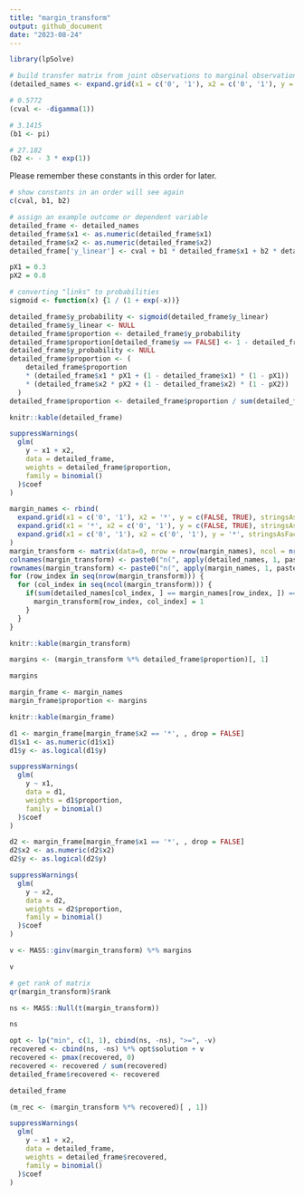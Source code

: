 ```yaml
---
title: "margin_transform"
output: github_document
date: "2023-08-24"
---
```


```r
library(lpSolve)
```

```r
# build transfer matrix from joint observations to marginal observations
(detailed_names <- expand.grid(x1 = c('0', '1'), x2 = c('0', '1'), y = c(FALSE, TRUE), stringsAsFactors = FALSE))
```


```r
# 0.5772
(cval <- -digamma(1))
```

```r
# 3.1415
(b1 <- pi)
```

```r
# 27.182
(b2 <- - 3 * exp(1))
```

Please remember these constants in this order for later.

```r
# show constants in an order will see again
c(cval, b1, b2)
```

```r
# assign an example outcome or dependent variable
detailed_frame <- detailed_names
detailed_frame$x1 <- as.numeric(detailed_frame$x1)
detailed_frame$x2 <- as.numeric(detailed_frame$x2)
detailed_frame['y_linear'] <- cval + b1 * detailed_frame$x1 + b2 * detailed_frame$x2
```

```r
pX1 = 0.3
pX2 = 0.8
```

```r
# converting "links" to probabilities
sigmoid <- function(x) {1 / (1 + exp(-x))}

detailed_frame$y_probability <- sigmoid(detailed_frame$y_linear)
detailed_frame$y_linear <- NULL
detailed_frame$proportion <- detailed_frame$y_probability
detailed_frame$proportion[detailed_frame$y == FALSE] <- 1 - detailed_frame$proportion[detailed_frame$y == FALSE]
detailed_frame$y_probability <- NULL
detailed_frame$proportion <- (
    detailed_frame$proportion 
    * (detailed_frame$x1 * pX1 + (1 - detailed_frame$x1) * (1 - pX1))
    * (detailed_frame$x2 * pX2 + (1 - detailed_frame$x2) * (1 - pX2))
  )
detailed_frame$proportion <- detailed_frame$proportion / sum(detailed_frame$proportion)
```


```r
knitr::kable(detailed_frame)
```


```r
suppressWarnings(
  glm(
    y ~ x1 + x2,
    data = detailed_frame,
    weights = detailed_frame$proportion,
    family = binomial()
  )$coef
)
```


```r
margin_names <- rbind(
  expand.grid(x1 = c('0', '1'), x2 = '*', y = c(FALSE, TRUE), stringsAsFactors = FALSE),
  expand.grid(x1 = '*', x2 = c('0', '1'), y = c(FALSE, TRUE), stringsAsFactors = FALSE),
  expand.grid(x1 = c('0', '1'), x2 = c('0', '1'), y = '*', stringsAsFactors = FALSE)
)
margin_transform <- matrix(data=0, nrow = nrow(margin_names), ncol = nrow(detailed_names))
colnames(margin_transform) <- paste0("n(", apply(detailed_names, 1, paste, collapse = ","), ")")
rownames(margin_transform) <- paste0("n(", apply(margin_names, 1, paste, collapse = ","), ")")
for (row_index in seq(nrow(margin_transform))) {
  for (col_index in seq(ncol(margin_transform))) {
    if(sum(detailed_names[col_index, ] == margin_names[row_index, ]) == 2) {
      margin_transform[row_index, col_index] = 1
    }
  }
}

knitr::kable(margin_transform)
```


```r
margins <- (margin_transform %*% detailed_frame$proportion)[, 1]

margins
```

```r
margin_frame <- margin_names
margin_frame$proportion <- margins

knitr::kable(margin_frame)
```


```r
d1 <- margin_frame[margin_frame$x2 == '*', , drop = FALSE]
d1$x1 <- as.numeric(d1$x1)
d1$y <- as.logical(d1$y)
```

```r
suppressWarnings(
  glm(
    y ~ x1,
    data = d1,
    weights = d1$proportion,
    family = binomial()
  )$coef
)
```

```r
d2 <- margin_frame[margin_frame$x1 == '*', , drop = FALSE]
d2$x2 <- as.numeric(d2$x2)
d2$y <- as.logical(d2$y)
```


```r
suppressWarnings(
  glm(
    y ~ x2,
    data = d2,
    weights = d2$proportion,
    family = binomial()
  )$coef
)
```


```r
v <- MASS::ginv(margin_transform) %*% margins

v
```

```r
# get rank of matrix
qr(margin_transform)$rank
```


```r
ns <- MASS::Null(t(margin_transform))

ns
```

```r
opt <- lp("min", c(1, 1), cbind(ns, -ns), ">=", -v)
recovered <- cbind(ns, -ns) %*% opt$solution + v
recovered <- pmax(recovered, 0)
recovered <- recovered / sum(recovered)
detailed_frame$recovered <- recovered

detailed_frame
```

```r
(m_rec <- (margin_transform %*% recovered)[ , 1])
```



```r
suppressWarnings(
  glm(
    y ~ x1 + x2,
    data = detailed_frame,
    weights = detailed_frame$recovered,
    family = binomial()
  )$coef
)
```
